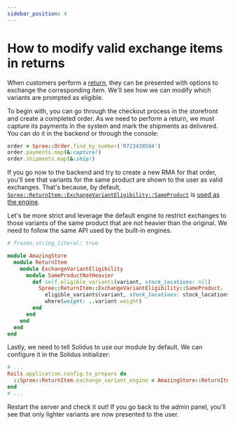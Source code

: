 ```yaml
---
sidebar_position: 4
---
```


# How to modify valid exchange items in returns

When customers perform a [return][returns], they can be presented with options
to exchange the corresponding item. We'll see how we can modify which variants are
prompted as eligible.

To begin with, you can go through the checkout process in the storefront and
create a completed order. As we need to perform a return, we must capture its
payments in the system and mark the shipments as delivered. You can do it in
the backend or through the console:

```ruby
order = Spree::Order.find_by_number('R723438584')
order.payments.map(&:capture!)
order.shipments.map(&:ship!)
```

If you go now to the backend and try to create a new RMA for that order, you'll
see that variants for the same product are shown to the user as valid
exchanges. That's because, by default,
[`Spree::ReturnItem::ExchangeVariantEligibility::SameProduct`][same-product] is
[used as the engine][configure-exchange-variant-engine].

Let's be more strict and leverage the default engine to restrict exchanges to
those variants of the same product that are not heavier than the original. We
need to follow the same API used by the built-in engines.

```ruby title="app/services/amazing_store/return_item/exchange_variant_eligibility/same_product_not_heavier.rb"
# frozen_string_literal: true

module AmazingStore
  module ReturnItem
    module ExchangeVariantEligibility
      module SameProductNotHeavier
        def self.eligible_variants(variant, stock_locations: nil)
          Spree::ReturnItem::ExchangeVariantEligibility::SameProduct.
            eligible_variants(variant, stock_locations: stock_locations).
            where(weight: ..variant.weight)
        end
      end
    end
  end
end
```

Lastly, we need to tell Solidus to use our module by default. We can configure
it in the Solidus initializer:

```ruby title="config/initializers/spree.rb"
# ...
Rails.application.config.to_prepare do
  ::Spree::ReturnItem.exchange_variant_engine = AmazingStore::ReturnItem::ExchangeVariantEligibility::SameProductNotHeavier
end
# ...
```

Restart the server and check it out! If you go back to the admin panel, you'll
see that only lighter variants are now presented to the user.

[returns]: /advanced-solidus/returns.mdx
[configure-exchange-variant-engine]: https://github.com/solidusio/solidus/blob/master/core/app/models/spree/return_item.rb#L22
[same-product]: https://github.com/solidusio/solidus/blob/master/core/app/models/spree/return_item/exchange_variant_eligibility/same_product.rb

